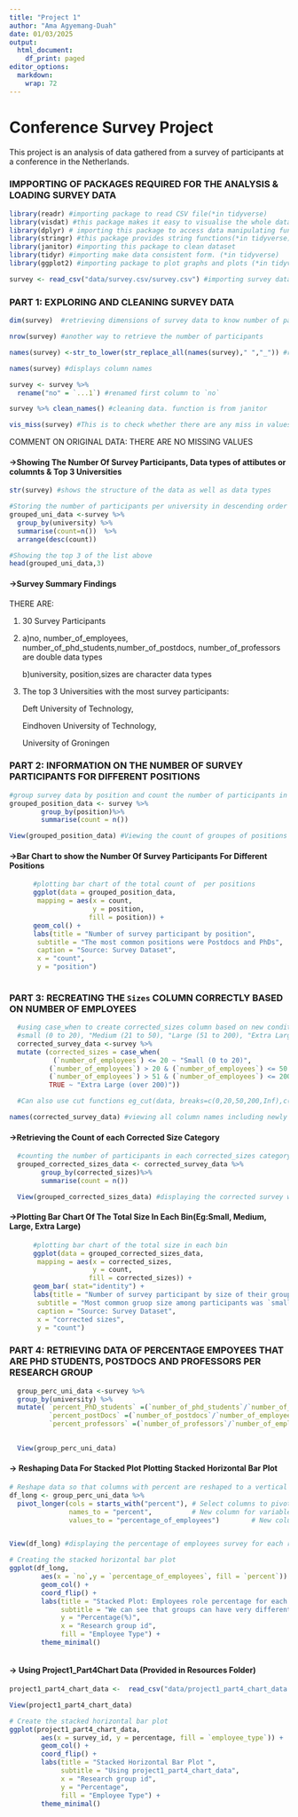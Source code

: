 ---
title: "Project 1"
author: "Ama Agyemang-Duah"
date: 01/03/2025
output:
  html_document:
    df_print: paged
editor_options:
  markdown:
    wrap: 72
---

# Conference Survey Project

This project is an analysis of data gathered from a survey of participants at a conference in
the Netherlands.

### IMPPORTING OF PACKAGES REQUIRED FOR THE ANALYSIS & LOADING SURVEY DATA

```{r message=FALSE, warning=FALSE}

library(readr) #importing package to read CSV file(*in tidyverse)
library(visdat) #this package makes it easy to visualise the whole dataset
library(dplyr) # importing this package to access data manipulating functions (*in tidyverse)
library(stringr) #this package provides string functions(*in tidyverse)
library(janitor) #importing this package to clean dataset
library(tidyr) #importing make data consistent form. (*in tidyverse)
library(ggplot2) #importing package to plot graphs and plots (*in tidyverse)

survey <- read_csv("data/survey.csv/survey.csv") #importing survey data 


```

### PART 1: EXPLORING AND CLEANING SURVEY DATA

```{r}

dim(survey)  #retrieving dimensions of survey data to know number of participants and number of columns

nrow(survey) #another way to retrieve the number of participants

names(survey) <-str_to_lower(str_replace_all(names(survey)," ","_")) #replaced all spaces with _ and changed the column names to lower case

names(survey) #displays column names

survey <- survey %>%
  rename("no" = `...1`) #renamed first column to `no`

survey %>% clean_names() #cleaning data. function is from janitor

vis_miss(survey) #This is to check whether there are any miss in values or observations

```

COMMENT ON ORIGINAL DATA: THERE ARE NO MISSING VALUES

#### -\>Showing The Number Of Survey Participants, Data types of attibutes or columnts & Top 3 Universities

```{r}

str(survey) #shows the structure of the data as well as data types

#Storing the number of participants per university in descending order in grouped_uni_data table
grouped_uni_data <-survey %>%
  group_by(university) %>%
  summarise(count=n())  %>%
  arrange(desc(count))

#Showing the top 3 of the list above 
head(grouped_uni_data,3)
```

#### -\>Survey Summary Findings

THERE ARE:

1.  30 Survey Participants

2.  a)no, number_of_employees,
    number_of_phd_students,number_of_postdocs, number_of_professors are
    double data types

    b)university, position,sizes are character data types

3.  The top 3 Universities with the most survey participants:

    Deft University of Technology,

    Eindhoven University of Technology,

    University of Groningen

### PART 2: INFORMATION ON THE NUMBER OF SURVEY PARTICIPANTS FOR DIFFERENT POSITIONS

```{r}

#group survey data by position and count the number of participants in each position
grouped_position_data <- survey %>%
        group_by(position)%>%
        summarise(count = n())

View(grouped_position_data) #Viewing the count of groupes of positions

```

#### -\>Bar Chart to show the Number Of Survey Participants For Different Positions

```{r}
      #plotting bar chart of the total count of  per positions
      ggplot(data = grouped_position_data,
       mapping = aes(x = count, 
                     y = position, 
                    fill = position)) + 
      geom_col() +
      labs(title = "Number of survey participant by position",
       subtitle = "The most common positions were Postdocs and PhDs",
       caption = "Source: Survey Dataset",
       x = "count",
       y = "position")
      
```

### PART 3: RECREATING THE `Sizes` COLUMN CORRECTLY BASED ON NUMBER OF EMPLOYEES

```{r}
  #using case_when to create corrected_sizes column based on new conditions
  #small (0 to 20), "Medium (21 to 50), "Large (51 to 200), "Extra Large (over 200)"
  corrected_survey_data <-survey %>%
  mutate (corrected_sizes = case_when(
           (`number_of_employees`) <= 20 ~ "Small (0 to 20)",
          (`number_of_employees`) > 20 & (`number_of_employees`) <= 50 ~ "Medium (21 to 50)",
          (`number_of_employees`) > 51 & (`number_of_employees`) <= 200 ~ "Large (51 to 200)",
          TRUE ~ "Extra Large (over 200)"))

  #Can also use cut functions eg_cut(data, breaks=c(0,20,50,200,Inf),c( "Small (0 to 20)","Medium (21 to 50)","Large (51 to 200)","Extra Large (over 200)"))

names(corrected_survey_data) #viewing all column names including newly added corrected_sizes
```

#### -\>Retrieving the Count of each Corrected Size Category

```{r}

  #counting the number of participants in each corrected_sizes category
  grouped_corrected_sizes_data <- corrected_survey_data %>%
        group_by(corrected_sizes)%>%
        summarise(count = n())

  View(grouped_corrected_sizes_data) #displaying the corrected survey with corrected size data


```

#### -\>Plotting Bar Chart Of The Total Size In Each Bin(Eg:Small, Medium, Large, Extra Large)

```{r}
      #plotting bar chart of the total size in each bin
      ggplot(data = grouped_corrected_sizes_data,
       mapping = aes(x = corrected_sizes, 
                     y = count, 
                    fill = corrected_sizes)) + 
      geom_bar( stat="identity") +
      labs(title = "Number of survey participant by size of their group",
       subtitle = "Most common gruop size among participants was `small`",
       caption = "Source: Survey Dataset",
       x = "corrected sizes",
       y = "count")

```

### PART 4: RETRIEVING DATA OF PERCENTAGE EMPOYEES THAT ARE PHD STUDENTS, POSTDOCS AND PROFESSORS PER RESEARCH GROUP

```{r}

  group_perc_uni_data <-survey %>%
  group_by(university) %>%
  mutate( `percent_PhD_students` =(`number_of_phd_students`/`number_of_employees`*100),
          `percent_postDocs` =(`number_of_postdocs`/`number_of_employees`*100),
          `percent_professors` =(`number_of_professors`/`number_of_employees`*100))
  

  View(group_perc_uni_data)

```

#### -\> Reshaping Data For Stacked Plot Plotting Stacked Horizontal Bar Plot

```{r}

# Reshape data so that columns with percent are reshaped to a vertical shape
df_long <- group_perc_uni_data %>%
  pivot_longer(cols = starts_with("percent"), # Select columns to pivot
               names_to = "percent",          # New column for variable names
               values_to = "percentage_of_employees")        # New column for values


View(df_long) #displaying the percentage of employees survey for each research group id

# Creating the stacked horizontal bar plot
ggplot(df_long, 
        aes(x = `no`,y = `percentage_of_employees`, fill = `percent`)) +
        geom_col() +      
        coord_flip() +    
        labs(title = "Stacked Plot: Employees role percentage for each group",
             subtitle = "We can see that groups can have very different splits",
             y = "Percentage(%)",
             x = "Research group id",
             fill = "Employee Type") +
        theme_minimal() 



```

#### -\> Using Project1_Part4Chart Data (Provided in Resources Folder)

```{r}
project1_part4_chart_data <-  read_csv("data/project1_part4_chart_data.csv/project1_part4_chart_data.csv")

View(project1_part4_chart_data)

# Create the stacked horizontal bar plot
ggplot(project1_part4_chart_data, 
        aes(x = survey_id, y = percentage, fill = `employee_type`)) +
        geom_col() +      
        coord_flip() +  
        labs(title = "Stacked Horizontal Bar Plot ",
             subtitle = "Using project1_part4_chart_data",
             x = "Research group id",
             y = "Percentage",
             fill = "Employee Type") +
        theme_minimal() 

```

